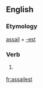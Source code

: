 ==English==

===Etymology===
[[assail]] + [[-est]]

===Verb===
{{head|en}}

# {{context|archaic|lang=en}} {{en-archaic second-person singular of|assail}}

[[fr:assailest]]